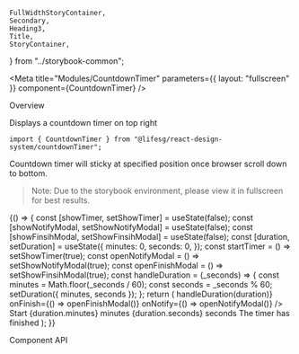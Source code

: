     FullWidthStoryContainer,
    Secondary,
    Heading3,
    Title,
    StoryContainer,
} from "../storybook-common";

<Meta
    title="Modules/CountdownTimer"
    parameters={{ layout: "fullscreen" }}
    component={CountdownTimer}
/>

<Title>Countdown Timer</Title>

<Secondary>Overview</Secondary>

Displays a countdown timer on top right

```tsx
import { CountdownTimer } from "@lifesg/react-design-system/countdownTimer";
```

Countdown timer will sticky at specified position once browser scroll down to bottom.

> Note: Due to the storybook environment, please view it in fullscreen for best results.

<Canvas>
    <Story name="CountdownTimer">
        {() => {
            const [showTimer, setShowTimer] = useState(false);
            const [showNotifyModal, setShowNotifyModal] = useState(false);
            const [showFinsihModal, setShowFinsihModal] = useState(false);
            const [duration, setDuration] = useState({
                minutes: 0,
                seconds: 0,
            });
            const startTimer = () => setShowTimer(true);
            const openNotifyModal = () => setShowNotifyModal(true);
            const openFinishModal = () => setShowFinsihModal(true);
            const handleDuration = (_seconds) => {
                const minutes = Math.floor(_seconds / 60);
                const seconds = _seconds % 60;
                setDuration({ minutes, seconds });
            };
            return (
                <FullWidthStoryContainer>
                    <CountdownView>
                        <CountdownTimer
                            show={showTimer}
                            timer={15}
                            notifyTimer={12}
                            onDuration={(duration) => handleDuration(duration)}
                            onFinish={() => openFinishModal()}
                            onNotify={() => openNotifyModal()}
                        />
                        <Button.Default onClick={startTimer}>
                            Start
                        </Button.Default>
                    </CountdownView>
                    <NotifyModal show={showNotifyModal}>
                        {duration.minutes} minutes {duration.seconds} seconds
                    </NotifyModal>
                    <NotifyModal show={showFinsihModal}>
                        The timer has finished
                    </NotifyModal>
                </FullWidthStoryContainer>
            );
        }}
    </Story>
</Canvas>

<Secondary>Component API</Secondary>

<PropsTable />
